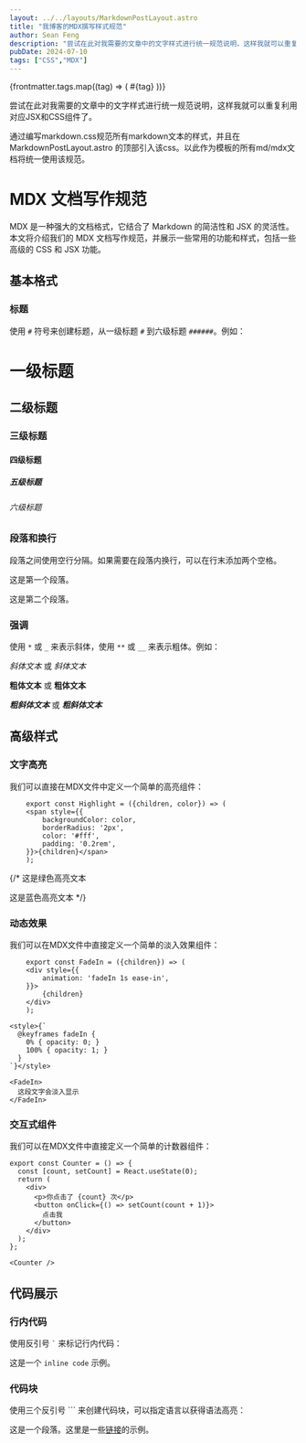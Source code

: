 ```yaml
---
layout: ../../layouts/MarkdownPostLayout.astro
title: "我博客的MDX撰写样式规范"
author: Sean Feng
description: "尝试在此对我需要的文章中的文字样式进行统一规范说明，这样我就可以重复利用对应JSX和CSS组件了"
pubDate: 2024-07-10
tags: ["CSS","MDX"]
---
```


<div className="flex justify-center flex-wrap gap-2 mb-4">
  {frontmatter.tags.map((tag) => (
    <span key={tag} className="inline-block bg-gray-200 rounded-full px-3 py-1 text-sm font-semibold text-gray-700">
      #{tag}
    </span>
  ))}
</div>

尝试在此对我需要的文章中的文字样式进行统一规范说明，这样我就可以重复利用对应JSX和CSS组件了。

通过编写markdown.css规范所有markdown文本的样式，并且在 MarkdownPostLayout.astro 的顶部引入该css。以此作为模板的所有md/mdx文档将统一使用该规范。

# MDX 文档写作规范

MDX 是一种强大的文档格式，它结合了 Markdown 的简洁性和 JSX 的灵活性。本文将介绍我们的 MDX 文档写作规范，并展示一些常用的功能和样式，包括一些高级的 CSS 和 JSX 功能。

## 基本格式

### 标题

使用 `#` 符号来创建标题，从一级标题 `#` 到六级标题 `######`。例如：

# 一级标题
## 二级标题
### 三级标题
#### 四级标题
##### 五级标题
###### 六级标题

### 段落和换行

段落之间使用空行分隔。如果需要在段落内换行，可以在行末添加两个空格。

这是第一个段落。

这是第二个段落。

### 强调

使用 `*` 或 `_` 来表示斜体，使用 `**` 或 `__` 来表示粗体。例如：

*斜体文本* 或 _斜体文本_

**粗体文本** 或 __粗体文本__

***粗斜体文本*** 或 ___粗斜体文本___

## 高级样式

### 文字高亮

我们可以直接在MDX文件中定义一个简单的高亮组件：
```
    export const Highlight = ({children, color}) => (
    <span style={{
        backgroundColor: color,
        borderRadius: '2px',
        color: '#fff',
        padding: '0.2rem',
    }}>{children}</span>
    );
```

{/* <Highlight color="#25c2a0">这是绿色高亮文本</Highlight>

<Highlight color="#1877F2">这是蓝色高亮文本</Highlight> */}

### 动态效果

我们可以在MDX文件中直接定义一个简单的淡入效果组件：
```
    export const FadeIn = ({children}) => (
    <div style={{
        animation: 'fadeIn 1s ease-in',
    }}>
        {children}
    </div>
    );

<style>{`
  @keyframes fadeIn {
    0% { opacity: 0; }
    100% { opacity: 1; }
  }
`}</style>

<FadeIn>
  这段文字会淡入显示
</FadeIn>
```

### 交互式组件

我们可以在MDX文件中直接定义一个简单的计数器组件：
```
export const Counter = () => {
  const [count, setCount] = React.useState(0);
  return (
    <div>
      <p>你点击了 {count} 次</p>
      <button onClick={() => setCount(count + 1)}>
        点击我
      </button>
    </div>
  );
};

<Counter />
```

## 代码展示

### 行内代码

使用反引号 `` ` `` 来标记行内代码：

这是一个 `inline code` 示例。

### 代码块

使用三个反引号 ``` 来创建代码块，可以指定语言以获得语法高亮：

这是一个段落。这里是一些[链接](https://example.com)的示例。

